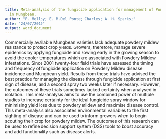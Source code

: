 ```yaml
---
title: Meta-analysis of the fungicide application for management of Powdery Mildew
  in Mungbean.
author: "P. Melloy; E. M.Del Ponte; Charles; A. H. Sparks;"
date: "24/07/2019"
output: word_document
---
```


Commercially available Mungbean varieties lack adequate powdery mildew resistance to protect crop yields. Growers, therefore, manage severe epidemics by applying fungicide and sowing early in the growing season to avoid the cooler temperatures which are associated with Powdery Mildew infestations. Since 2001 twenty-four field trials have assessed the timing and frequency of fungicide application on Powdery Mildew disease incidence and Mungbean yield. Results from these trials have advised the best practice for managing the disease through fungicide application at first sign of disease, and a second spray two weeks later if necessary. However, the outcomes of these trials sometimes lacked certainty when analysed in isolation. This meta-analysis aims to use the combined power of multiple studies to increase certainty for the ideal fungicide spray window for minimising yield loss due to powdery mildew and maximise disease control. This meta-analysis also associates environmental variables to the first sighting of disease and can be used to inform growers when to begin scouting their crop for powdery mildew. The outcomes of this research can be used to refine decision support system (DSS) tools to boost accuracy and add functionality such as disease alerts.  

